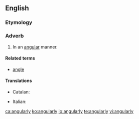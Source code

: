 ==English==

===Etymology===
{{suffix|angular|ly|lang=en}}

===Adverb===
{{en-adv}}

# In an [[angular]] manner.

====Related terms====
* [[angle]]

====Translations====
{{trans-top|in an angular manner}}
* Catalan: {{t+|ca|angularment}}
{{trans-mid}}
* Italian: {{t+|it|angolarmente}}
{{trans-bottom}}

[[ca:angularly]]
[[ko:angularly]]
[[io:angularly]]
[[te:angularly]]
[[vi:angularly]]